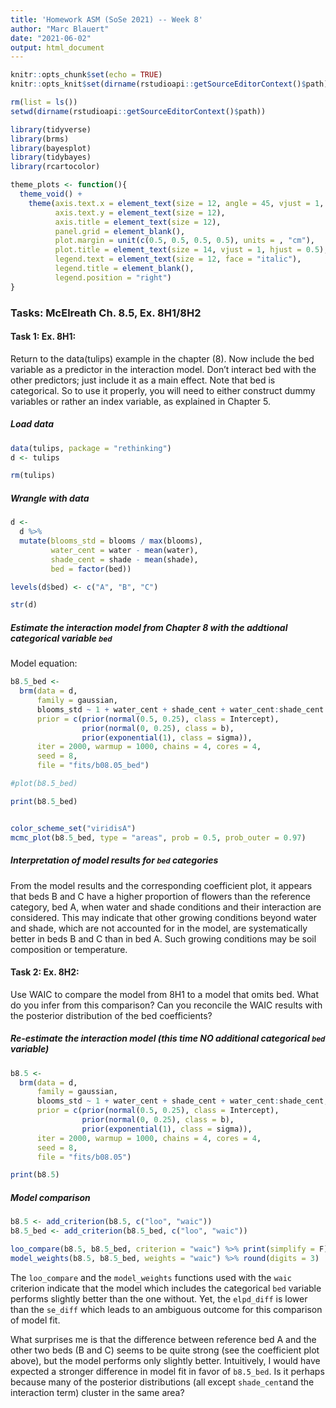 ```yaml
---
title: 'Homework ASM (SoSe 2021) -- Week 8'
author: "Marc Blauert"
date: "2021-06-02"
output: html_document
---
```


```r
knitr::opts_chunk$set(echo = TRUE)
knitr::opts_knit$set(dirname(rstudioapi::getSourceEditorContext()$path))

rm(list = ls())
setwd(dirname(rstudioapi::getSourceEditorContext()$path))

library(tidyverse)
library(brms)
library(bayesplot)
library(tidybayes)
library(rcartocolor)
```

```r
theme_plots <- function(){
  theme_void() +
    theme(axis.text.x = element_text(size = 12, angle = 45, vjust = 1, hjust = 1),
          axis.text.y = element_text(size = 12),
          axis.title = element_text(size = 12),
          panel.grid = element_blank(),
          plot.margin = unit(c(0.5, 0.5, 0.5, 0.5), units = , "cm"),
          plot.title = element_text(size = 14, vjust = 1, hjust = 0.5),
          legend.text = element_text(size = 12, face = "italic"),
          legend.title = element_blank(),
          legend.position = "right")
}
```

### Tasks: McElreath Ch. 8.5, Ex. 8H1/8H2

#### Task 1: Ex. 8H1:

Return to the data(tulips) example in the chapter (8). Now include the bed variable as a predictor in the interaction model. Don’t interact bed with the other predictors; just include it as a main effect. Note that bed is categorical. So to use it properly, you will need to either construct dummy variables or rather an index variable, as explained in Chapter 5.

##### Load data

```r
data(tulips, package = "rethinking")
d <- tulips

rm(tulips)
```

##### Wrangle with data

```r
d <-
  d %>% 
  mutate(blooms_std = blooms / max(blooms),
         water_cent = water - mean(water),
         shade_cent = shade - mean(shade),
         bed = factor(bed))

levels(d$bed) <- c("A", "B", "C")

str(d)
```

##### Estimate the interaction model from Chapter 8 with the addtional categorical variable `bed`

Model equation:   

\begin{align*}
\text{blooms_std}_i & \sim \operatorname{Normal}(\mu_i, \sigma) \\
\mu_i   & = \alpha + \beta_1 \text{water_cent}_i + \beta_2 \text{shade_cent}_i + \beta_3 \text{shade_cent}_i \cdot \text{water_cent}_i + \beta_4 \text{bed}_i\\
\alpha  & \sim \operatorname{Normal}(0.5, 0.25) \\
\beta_1 & \sim \operatorname{Normal}(0, 0.25) \\
\beta_2 & \sim \operatorname{Normal}(0, 0.25) \\
\beta_3 & \sim \operatorname{Normal}(0, 0.25) \\
\beta_4 & \sim \operatorname{Normal}(0, 0.25) \\
\sigma  & \sim \operatorname{Exponential}(1) \\
\end{align*}

```r
b8.5_bed <-
  brm(data = d, 
      family = gaussian,
      blooms_std ~ 1 + water_cent + shade_cent + water_cent:shade_cent + bed,
      prior = c(prior(normal(0.5, 0.25), class = Intercept),
                prior(normal(0, 0.25), class = b),
                prior(exponential(1), class = sigma)),
      iter = 2000, warmup = 1000, chains = 4, cores = 4,
      seed = 8,
      file = "fits/b08.05_bed")

#plot(b8.5_bed)

print(b8.5_bed)


color_scheme_set("viridisA")
mcmc_plot(b8.5_bed, type = "areas", prob = 0.5, prob_outer = 0.97)
```

##### Interpretation of model results for `bed` categories

From the model results and the corresponding coefficient plot, it appears that beds B and C have a higher proportion of flowers than the reference category, bed A, when water and shade conditions and their interaction are considered. This may indicate that other growing conditions beyond water and shade, which are not accounted for in the model, are systematically better in beds B and C than in bed A. Such growing conditions may be soil composition or temperature.

#### Task 2: Ex. 8H2:

Use WAIC to compare the model from 8H1 to a model that omits bed. What do you infer from this comparison? Can you reconcile the WAIC results with the posterior distribution of the bed coefficients?

##### Re-estimate the interaction model (this time NO additional categorical `bed` variable)

```r
b8.5 <-
  brm(data = d, 
      family = gaussian,
      blooms_std ~ 1 + water_cent + shade_cent + water_cent:shade_cent,
      prior = c(prior(normal(0.5, 0.25), class = Intercept),
                prior(normal(0, 0.25), class = b),
                prior(exponential(1), class = sigma)),
      iter = 2000, warmup = 1000, chains = 4, cores = 4,
      seed = 8,
      file = "fits/b08.05")

print(b8.5)
```

##### Model comparison

```r
b8.5 <- add_criterion(b8.5, c("loo", "waic"))
b8.5_bed <- add_criterion(b8.5_bed, c("loo", "waic"))

loo_compare(b8.5, b8.5_bed, criterion = "waic") %>% print(simplify = F)
model_weights(b8.5, b8.5_bed, weights = "waic") %>% round(digits = 3)
```

The `loo_compare` and the `model_weights` functions used with the `waic` criterion indicate that the model which includes the categorical `bed` variable performs slightly better than the one without. Yet, the `elpd_diff` is lower than the `se_diff` which leads to an ambiguous outcome for this comparison of model fit.

What surprises me is that the difference between reference bed A and the other two beds (B and C) seems to be quite strong (see the coefficient plot above), but the model performs only slightly better. Intuitively, I would have expected a stronger difference in model fit in favor of `b8.5_bed`. Is it perhaps because many of the posterior distributions (all except `shade_cent`and the interaction term) cluster in the same area?

